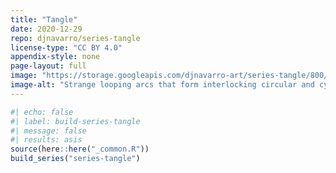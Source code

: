 ```yaml
---
title: "Tangle"
date: 2020-12-29
repo: djnavarro/series-tangle
license-type: "CC BY 4.0"
appendix-style: none
page-layout: full
image: "https://storage.googleapis.com/djnavarro-art/series-tangle/800/tangle_17_17-132.png"
image-alt: "Strange looping arcs that form interlocking circular and cylindrical patterns"
---
```

   
::: {.grid}
  
```r
#| echo: false
#| label: build-series-tangle
#| message: false
#| results: asis
source(here::here("_common.R"))
build_series("series-tangle")
```
   
:::
   
